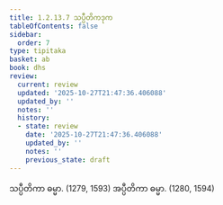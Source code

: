 ```yaml
---
title: 1.2.13.7 သပ္ပီတိကဒုက
tableOfContents: false
sidebar:
  order: 7
type: tipitaka
basket: ab
book: dhs
review:
  current: review
  updated: '2025-10-27T21:47:36.406088'
  updated_by: ''
  notes: ''
  history:
  - state: review
    date: '2025-10-27T21:47:36.406088'
    updated_by: ''
    notes: ''
    previous_state: draft
---
```



<ReviewStatus review={frontmatter.review} showDetails={true} />

<HypothesisAnnotation frontmatter={frontmatter} />

<DynamicBreadcrumb />

<Division number="111" book="dhs" e="ch" v="29" p="14">

<Paragraph number="257" book="dhs">
သပ္ပီတိကာ ဓမ္မာ. (<Emphasis>1279, 1593</Emphasis>)
</Paragraph>

<Paragraph number="258" book="dhs">
အပ္ပီတိကာ ဓမ္မာ. (<Emphasis>1280, 1594</Emphasis>)
</Paragraph>
</Division>